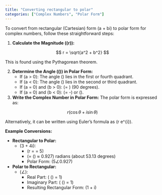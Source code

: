 ```yaml
---
title: "Converting rectangular to polar"
categories: ["Complex Numbers", "Polar Form"]
---
```




To convert from rectangular (Cartesian) form \(a + bi\) to polar form for complex numbers, follow these straightforward steps:

1. **Calculate the Magnitude (\(r\)):**
   
$$
   r = \sqrt{a^2 + b^2}
   $$

   This is found using the Pythagorean theorem.

2. **Determine the Angle (\(\theta\)) in Polar Form:**
   - If \(a > 0\): The angle \(\theta\) lies in the first or fourth quadrant.
   - If \(a < 0\): The angle \(\theta\) lies in the second or third quadrant.
   - If \(a = 0\) and \(b > 0\): \(\theta = \frac{\pi}{2}\) (90 degrees).
   - If \(a = 0\) and \(b < 0\): \(\theta = -\frac{\pi}{2}\) or \(\frac{3\pi}{2}\).

3. **Write the Complex Number in Polar Form:**
   The polar form is expressed as:
   
$$
   r(\cos\theta + i\sin\theta)
   $$

   Alternatively, it can be written using Euler's formula as \(r \cdot e^{i\theta}\).

**Example Conversions:**

- **Rectangular to Polar:**
  - \(3 + 4i\):
    - \(r = \sqrt{3^2 + 4^2} = 5\)
    - \(\theta = \arctan\left(\frac{4}{3}\right) ≈ 0.927\) radians (about 53.13 degrees)
    - Polar Form: \(5∠0.927\)

- **Polar to Rectangular:**
  - \(\sqrt{2}∠\frac{\pi}{4}\):
    - Real Part: \(\sqrt{2} \cdot \cos\left(\frac{\pi}{4}\right) = 1\)
    - Imaginary Part: \(\sqrt{2} \cdot \sin\left(\frac{\pi}{4}\right) = 1\)
    - Resulting Rectangular Form: \(1 + i\)
